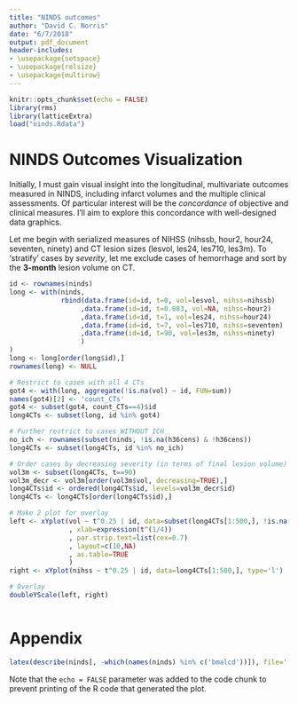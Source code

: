 ```yaml
---
title: "NINDS outcomes"
author: "David C. Norris"
date: "6/7/2018"
output: pdf_document
header-includes:
- \usepackage{setspace}
- \usepackage{relsize}
- \usepackage{multirow}
---
```


```r
knitr::opts_chunk$set(echo = FALSE)
library(rms)
library(latticeExtra)
load("ninds.Rdata")
```

# NINDS Outcomes Visualization

Initially, I must gain visual insight into the longitudinal, multivariate outcomes
measured in NINDS, including infarct volumes and the multiple clinical assessments.
Of particular interest will be the *concordance* of objective and clinical measures.
I'll aim to explore this concordance with well-designed data graphics.

Let me begin with serialized measures of NIHSS (nihssb, hour2, hour24, seventen, ninety)
and CT lesion sizes (lesvol, les24, les710, les3m). To 'stratify' cases by *severity*,
let me exclude cases of hemorrhage and sort by the **3-month** lesion volume on CT.

```r
id <- rownames(ninds)
long <- with(ninds,
             rbind(data.frame(id=id, t=0, vol=lesvol, nihss=nihssb)
                  ,data.frame(id=id, t=0.083, vol=NA, nihss=hour2)
                  ,data.frame(id=id, t=1, vol=les24, nihss=hour24)
                  ,data.frame(id=id, t=7, vol=les710, nihss=seventen)
                  ,data.frame(id=id, t=90, vol=les3m, nihss=ninety)
                  )
)
long <- long[order(long$id),]
rownames(long) <- NULL

# Restrict to cases with all 4 CTs
got4 <- with(long, aggregate(!is.na(vol) ~ id, FUN=sum))
names(got4)[2] <- 'count_CTs'
got4 <- subset(got4, count_CTs==4)$id
long4CTs <- subset(long, id %in% got4)

# Further restrict to cases WITHOUT ICH
no_ich <- rownames(subset(ninds, !is.na(h36cens) & !h36cens))
long4CTs <- subset(long4CTs, id %in% no_ich)

# Order cases by decreasing severity (in terms of final lesion volume)
vol3m <- subset(long4CTs, t==90)
vol3m_decr <- vol3m[order(vol3m$vol, decreasing=TRUE),]
long4CTs$id <- ordered(long4CTs$id, levels=vol3m_decr$id)
long4CTs <- long4CTs[order(long4CTs$id),]

# Make 2 plot for overlay
left <- xYplot(vol ~ t^0.25 | id, data=subset(long4CTs[1:500,], !is.na(vol)), type='l'
               , xlab=expression(t^(1/4))
               , par.strip.text=list(cex=0.7)
               , layout=c(10,NA)
               , as.table=TRUE
               )
right <- xYplot(nihss ~ t^0.25 | id, data=long4CTs[1:500,], type='l')

# Overlay
doubleYScale(left, right)
```

```r
```

# Appendix

```r
latex(describe(ninds[, -which(names(ninds) %in% c('bmalcd'))]), file='')
```

Note that the `echo = FALSE` parameter was added to the code chunk to prevent printing of the R code that generated the plot.
